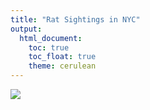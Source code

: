 ```yaml
---
title: "Rat Sightings in NYC"
output: 
  html_document:
    toc: true
    toc_float: true
    theme: cerulean
---
```



![](images/original.jpg.webp)
